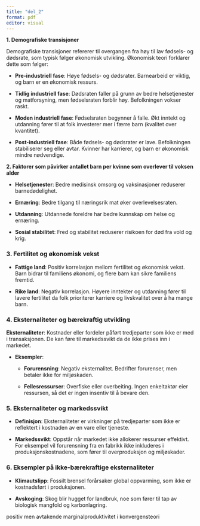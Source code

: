 ```yaml
---
title: "del_2"
format: pdf
editor: visual
---
```


**1. Demografiske transisjoner**

Demografiske transisjoner refererer til overgangen fra høy til lav fødsels- og dødsrate, som typisk følger økonomisk utvikling. Økonomisk teori forklarer dette som følger:

-   **Pre-industriell fase**: Høye fødsels- og dødsrater. Barnearbeid er viktig, og barn er en økonomisk ressurs.

-   **Tidlig industriell fase**: Dødsraten faller på grunn av bedre helsetjenester og matforsyning, men fødselsraten forblir høy. Befolkningen vokser raskt.

-   **Moden industriell fase**: Fødselsraten begynner å falle. Økt inntekt og utdanning fører til at folk investerer mer i færre barn (kvalitet over kvantitet).

-   **Post-industriell fase**: Både fødsels- og dødsrater er lave. Befolkningen stabiliserer seg eller avtar. Kvinner har karrierer, og barn er økonomisk mindre nødvendige.

**2. Faktorer som påvirker antallet barn per kvinne som overlever til voksen alder**

-   **Helsetjenester**: Bedre medisinsk omsorg og vaksinasjoner reduserer barnedødelighet.

-   **Ernæring**: Bedre tilgang til næringsrik mat øker overlevelsesraten.

-   **Utdanning**: Utdannede foreldre har bedre kunnskap om helse og ernæring.

-   **Sosial stabilitet**: Fred og stabilitet reduserer risikoen for død fra vold og krig.

### **3. Fertilitet og økonomisk vekst**

-   **Fattige land**: Positiv korrelasjon mellom fertilitet og økonomisk vekst. Barn bidrar til familiens økonomi, og flere barn kan sikre familiens fremtid.

-   **Rike land**: Negativ korrelasjon. Høyere inntekter og utdanning fører til lavere fertilitet da folk prioriterer karriere og livskvalitet over å ha mange barn.

### **4. Eksternaliteter og bærekraftig utvikling**

**Eksternaliteter**: Kostnader eller fordeler påført tredjeparter som ikke er med i transaksjonen. De kan føre til markedssvikt da de ikke prises inn i markedet.

-   **Eksempler**:

    -   **Forurensning**: Negativ eksternalitet. Bedrifter forurenser, men betaler ikke for miljøskaden.

    -   **Fellesressurser**: Overfiske eller overbeiting. Ingen enkeltaktør eier ressursen, så det er ingen insentiv til å bevare den.

### **5. Eksternaliteter og markedssvikt**

-   **Definisjon**: Eksternaliteter er virkninger på tredjeparter som ikke er reflektert i kostnaden av en vare eller tjeneste.

-   **Markedssvikt**: Oppstår når markedet ikke allokerer ressurser effektivt. For eksempel vil forurensning fra en fabrikk ikke inkluderes i produksjonskostnadene, som fører til overproduksjon og miljøskader.

### **6. Eksempler på ikke-bærekraftige eksternaliteter**

-   **Klimautslipp**: Fossilt brensel forårsaker global oppvarming, som ikke er kostnadsført i produksjonen.

-   **Avskoging**: Skog blir hugget for landbruk, noe som fører til tap av biologisk mangfold og karbonlagring.

positiv men avtakende marginalproduktivitet i konvergensteori
